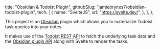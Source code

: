   title: "Obsidian & Todoist Plugin",
  githubSlug: "jamiebrynes7/obsidian-todoist-plugin",
  tech: [
    {
      name: "SvelteJS",
      url: "https://svelte.dev/",
    },
  ],
};

This project is an [Obsidian](https://obsidian.md/) plugin which allows you to materialize Todoist task queries into your notes.

<!-- more -->

It makes use of the [Todoist REST API](https://developer.todoist.com/rest/v1/) to fetch the underlying task data and the [Obsidian plugin API](https://github.com/obsidianmd/obsidian-api) along with Svelte to render the tasks.

<!-- TODO: Record new video and embed here. -->
